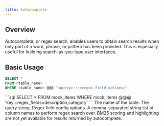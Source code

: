 ```yaml
---
title: Autocomplete
---
```


## Overview

Autocomplete, or regex search, enables users to obtain search results when only part of a word, phrase,
or pattern has been provided. This is especially useful for building search-as-you-type user interfaces.

## Basic Usage

```sql
SELECT *
FROM <table_name>
WHERE <table_name> @@@ '<query>:::<regex_field_options>'
```

<Accordion title="Example Usage">
```sql
SELECT *
FROM mock_items
WHERE mock_items @@@ 'key:::regex_fields=description,category'
```
</Accordion>

<ParamField body="table_name" required>
  The name of the table.
</ParamField>
<ParamField body="query" required>
  The query string.
</ParamField>
<ParamField body="regex_field_options" required>
  Regex field config options.
    <Expandable title="Config Options">
    <ParamField body="regex_fields" required>
      A comma-separated string list of column names to perform regex search over.
    </ParamField>
    </Expandable>
</ParamField>

<Note>
BM25 scoring and highlighting are not yet available for results returned by autocomplete.
</Note>
